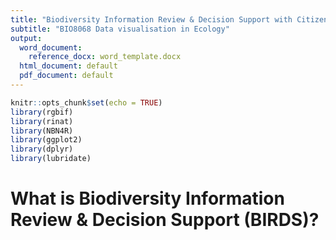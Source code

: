 ```yaml
---
title: "Biodiversity Information Review & Decision Support with Citizen Science data"
subtitle: "BIO8068 Data visualisation in Ecology"
output:
  word_document:
    reference_docx: word_template.docx
  html_document: default
  pdf_document: default
---
```


```r
knitr::opts_chunk$set(echo = TRUE)
library(rgbif)
library(rinat)
library(NBN4R)
library(ggplot2)
library(dplyr)
library(lubridate)
```

# What is Biodiversity Information Review & Decision Support (BIRDS)?
